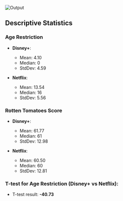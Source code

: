 ![Output](./output-code.JPG)

## Descriptive Statistics

### Age Restriction

- **Disney+**:

  - Mean: 4.10
  - Median: 0
  - StdDev: 4.59

- **Netflix**:
  - Mean: 13.54
  - Median: 16
  - StdDev: 5.56

### Rotten Tomatoes Score

- **Disney+**:

  - Mean: 61.77
  - Median: 61
  - StdDev: 12.98

- **Netflix**:
  - Mean: 60.50
  - Median: 60
  - StdDev: 12.81

### T-test for Age Restriction (Disney+ vs Netflix):

- T-test result: **-40.73**
